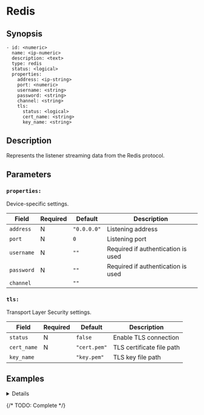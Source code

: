 
# Redis

## Synopsis

```ssml {5}
- id: <numeric>
  name: <ip-numeric>
  description: <text>
  type: redis
  status: <logical>
  properties:
    address: <ip-string>
    port: <numeric>
    username: <string>
    password: <string>
    channel: <string>
    tls:
      status: <logical>
      cert_name: <string>
      key_name: <string>
```

## Description

Represents the listener streaming data from the Redis protocol.

## Parameters

<BasicConfig />

### `properties:`

Device-specific settings.

|Field|Required|Default|Description|
|---|---|---|---|
|`address`|N|`"0.0.0.0"`|Listening address|
|`port`|N|`0`|Listening port|
|`username`|N|`""`|Required if authentication is used|
|`password`|N|`""`|Required if authentication is used|
|`channel`||`""`||

### `tls:`

Transport Layer Security settings.

|Field|Required|Default|Description|
|---|---|---|---|
|`status`|N|`false`|Enable TLS connection|
|`cert_name`|N|`"cert.pem"`|TLS certificate file path|
|`key_name`||`"key.pem"`|TLS key file path|

## Examples

<Details summary="Sample Code">
```yaml
devices:
  - id: 384856465
    name: 127.0.0.1
    description: redis
    type: redis
    status: false
    properties:
      address: "0.0.0.0"
      port: 0
      username: ""
      password: ""
      channel: ""
      tls:
        status: false
        cert_name: ""
        key_name: ""
```
</Details>

{/* TODO: Complete */}